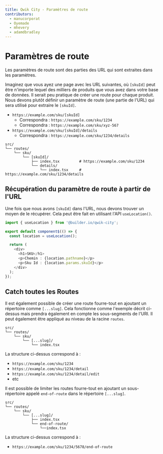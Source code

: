 ```yaml
---
title: Qwik City - Paramètres de route
contributors:
  - manucorporat
  - Oyemade
  - mhevery
  - adamdbradley
---
```


# Paramètres de route

Les paramètres de route sont des parties des URL qui sont extraites dans les paramètres.

Imaginez que vous ayez une page avec les URL suivantes, où `[skuId]` peut être n'importe lequel des milliers de produits que vous avez dans votre base de données. Il serait peu pratique de créer une route pour chaque produit. Nous devons plutôt définir un paramètre de route (une partie de l'URL) qui sera utilisé pour extraire le `[skuId]`.

- `https://example.com/sku/[skuId]`
  - Correspondra : `https://example.com/sku/1234`
  - Correspondra : `https://example.com/sku/xyz-567`
- `https://example.com/sku/[skuId]/details`
  - Correspondra : `https://example.com/sku/1234/details`

```
src/
└── routes/
    └── sku/
        └── [skuId]/
            ├── index.tsx         # https://example.com/sku/1234
            └── details/
                └── index.tsx     # https://example.com/sku/1234/details
```

## Récupération du paramètre de route à partir de l'URL

Une fois que nous avons `[skuId]` dans l'URL, nous devons trouver un moyen de le récupérer. Cela peut être fait en utilisant l'API `useLocation()`.

```typescript
import { useLocation } from '@builder.io/qwik-city';

export default component$(() => {
  const location = useLocation();

  return (
    <div>
      <h1>SKU</h1>
      <p>Chemin : {location.pathname}</p>
      <p>Sku Id : {location.params.skuId}</p>
    </div>
  );
});
```

## Catch toutes les Routes
Il est également possible de créer une route fourre-tout en ajoutant un répertoire comme `[...slug]`. Cela fonctionne comme l'exemple décrit ci-dessus mais prendra également en compte les sous-segments de l'URI. Il peut également être appliqué au niveau de la racine `routes`.

```
src/
└── routes/
    └── sku/
        └── [...slug]/
            └── index.tsx
```

La structure ci-dessus correspond à :
- `https://example.com/sku/1234`
- `https://example.com/sku/1234/detail`
- `https://example.com/sku/1234/detail/edit`
- etc

Il est possible de limiter les routes fourre-tout en ajoutant un sous-répertoire appelé `end-of-route` dans le répertoire `[...slug]`.

```
src/
└── routes/
    └── sku/
        └── [...slug]/
            ├── index.tsx
            └── end-of-route/
                └──index.tsx
```

La structure ci-dessus correspond à :
- `https://example.com/sku/1234/5678/end-of-route`